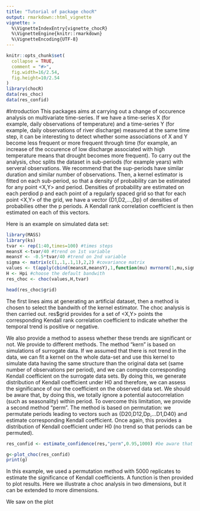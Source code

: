 ```yaml
---
title: "Tutorial of package chocR"
output: rmarkdown::html_vignette
vignette: >
  %\VignetteIndexEntry{vignette_chocR}
  %\VignetteEngine{knitr::rmarkdown}
  %\VignetteEncoding{UTF-8}
---
```


```r
knitr::opts_chunk$set(
  collapse = TRUE,
  comment = "#>",
  fig.width=16/2.54,
  fig.height=10/2.54
)
library(chocR)
data(res_choc)
data(res_confid)
```

#Introduction
This packages aims at carrying out a change of occurence analysis on multivariate time-series. If we have a time-series X (for example, daily observations of temperature) and a time-series Y (for example, daily observations of river discharge) measured at the same time step, it can be interesting to detect whether some associations of X and Y become less frequent or more frequent through time (for example, an increase of the occurence of low discharge associated with high temperature means that drought becomes more frequent). To carry out the analysis, choc splits the dataset in sub-periods (for example years) with serveral observations. We recommend that the sup-periods have similar duration and similar number of observations. Then, a kernel estimator is fitted on each sub-period, so that a density of probability can be estimated for any point <X,Y> and period. Densities of probability are estimated on each perdiod p and each point of a regularly spaced grid so that for each point <X,Y> of the grid, we have a vector {D1,D2,...,Dp} of densities of probabilies other the p periods. A Kendall rank correlation coefficient is then estimated on each of this vectors.

Here is an example on simulated data set:

```r
library(MASS)
library(ks)
tvar <- rep(1:40,times=100) #times steps
meansX <-tvar/40 #trend on 1st variable
meansY <- -0.5*tvar/40 #trend on 2nd variable
sigma <- matrix(c(1,.1,.1,1),2,2) #covariance matrix
values <- t(apply(cbind(meansX,meansY),1,function(mu) mvrnorm(1,mu,sigma))) #generate the values
H <- Hpi #choose the default bandwith
res_choc <- choc(values,H,tvar)
```
```r
head(res_choc$grid)
```

The first lines aims at generating an artificial dataset, then a method is chosen to select the bandwith of the kernel estimator. The choc analysis is then carried out. res$grid provides for a set of <X,Y> points the corresponding Kendall rank correlation coefficient to indicate whether the temporal trend is positive or negative.

We also provide a method to assess whether these trends are significant or not. We provide to different methods. The method "kern" is based on simulations of surrogate data. If we assumed that there is not trend in the data, we can fit a kernel on the whole data-set and use this kernel to simulate data having the same structure than the original data set (same number of observations per period), and we can compute corresponding Kendall coefficient on the surrogate data sets. By doing this, we generate distribution of Kendall coefficient under H0 and therefore, we can assess the significance of our the coefficient on the observed data set. We should be aware that, by doing this, we totally ignore a potential autocorrelation (such as seasonality) within period.
To overcome this limitation, we provide a second method "perm". The method is based on permutation: we permutate periods leading to vectors such as {D20,D12,Dp,...D1,D40} and estimate corresponding Kendall coefficient. Once again, this provides a distribution of Kendall coefficient under H0 (no trend so that periods can be permuted).


```r
res_confid <- estimate_confidence(res,"perm",0.95,1000) #be aware that this make take several hours
```
```r
g<-plot_choc(res_confid)
print(g)
```

In this example, we used a permutation method with 5000 replicates to estimate the significance of Kendall coefficients. A function is then provided to plot results. Here we illustrate a choc analysis in two dimensions, but it can be extended to more dimensions.

We saw on the plot
